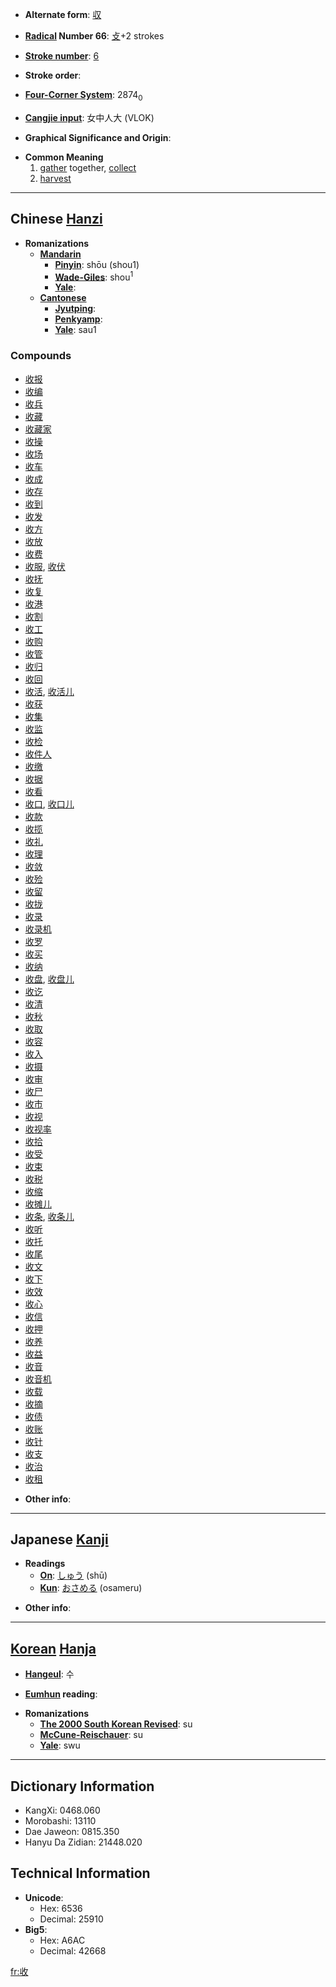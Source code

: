 * '''Alternate form''': [[収]]

* '''[[Wiktionary:Chinese radical index| Radical]] Number 66''': [[Wiktionary:Chinese radical index 攴|攴]]+2 strokes

* '''[[Wiktionary:Chinese total strokes index|Stroke number]]''': [[Wiktionary:Chinese total strokes index 6|6]]

* '''Stroke order''': 

* '''[[Wiktionary:Chinese four corner index|Four-Corner System]]''': 2874<sub>0</sub>

* '''[[Wiktionary:Chinese Cangjie index|Cangjie input]]''': 女中人大 (VLOK)

* '''Graphical Significance and Origin''': 

* '''Common Meaning'''
*# [[gather]] together, [[collect]]
*# [[harvest]]


----

== Chinese [[Hanzi]] ==

* '''Romanizations'''
** '''[[Mandarin]]'''
*** '''[[Pinyin]]''': shōu (shou1)
*** '''[[Wade-Giles]]''': shou<sup>1</sup>
*** '''[[Yale]]''': 
** '''[[Cantonese]]'''
*** '''[[Jyutping]]''':
*** '''[[Penkyamp]]''': 
*** '''[[Yale]]''': sau1

===Compounds===
*[[收报]]
*[[收编]]
*[[收兵]]
*[[收藏]]
*[[收藏家]]
*[[收操]]
*[[收场]]
*[[收车]]
*[[收成]]
*[[收存]]
*[[收到]]
*[[收发]]
*[[收方]]
*[[收放]]
*[[收费]]
*[[收服]], [[收伏]]
*[[收抚]]
*[[收复]]
*[[收港]]
*[[收割]]
*[[收工]]
*[[收购]]
*[[收管]]
*[[收归]]
*[[收回]]
*[[收活]], [[收活儿]]
*[[收获]]
*[[收集]]
*[[收监]]
*[[收检]]
*[[收件人]]
*[[收缴]]
*[[收据]]
*[[收看]]
*[[收口]], [[收口儿]]
*[[收款]]
*[[收揽]]
*[[收礼]]
*[[收理]]
*[[收敛]]
*[[收殓]]
*[[收留]]
*[[收拢]]
*[[收录]]
*[[收录机]]
*[[收罗]]
*[[收买]]
*[[收纳]]
*[[收盘]], [[收盘儿]]
*[[收讫]]
*[[收清]]
*[[收秋]]
*[[收取]]
*[[收容]]
*[[收入]]
*[[收摄]]
*[[收审]]
*[[收尸]]
*[[收市]]
*[[收视]]
*[[收视率]]
*[[收拾]]
*[[收受]]
*[[收束]]
*[[收税]]
*[[收缩]]
*[[收摊儿]]
*[[收条]], [[收条儿]]
*[[收听]]
*[[收托]]
*[[收尾]]
*[[收文]]
*[[收下]]
*[[收效]]
*[[收心]]
*[[收信]]
*[[收押]]
*[[收养]]
*[[收益]]
*[[收音]]
*[[收音机]]
*[[收载]]
*[[收摘]]
*[[收债]]
*[[收账]]
*[[收针]]
*[[收支]]
*[[收治]]
*[[收租]]

* '''Other info''': 

----

== Japanese [[Kanji]] ==

* '''Readings'''
** '''[[On]]''': [[しゅう]] (shū)
** '''[[Kun]]''': [[おさめる]] (osameru)

* '''Other info''':  

----

== [[Korean]] [[Hanja]] ==

* '''[[Hangeul]]''': 수

* '''[[Eumhun]] reading''': 

* '''Romanizations'''
** '''[[The 2000 South Korean Revised Romanization|The 2000 South Korean Revised]]''': su
** '''[[McCune-Reischauer]]''': su
** '''[[Yale]]''': swu

----

== Dictionary Information ==

* KangXi: 0468.060
* Morobashi: 13110
* Dae Jaweon: 0815.350
* Hanyu Da Zidian: 21448.020

== Technical Information ==

* '''Unicode''':
** Hex: 6536
** Decimal: 25910
* '''Big5''':
** Hex: A6AC
** Decimal: 42668

[[fr:收]]